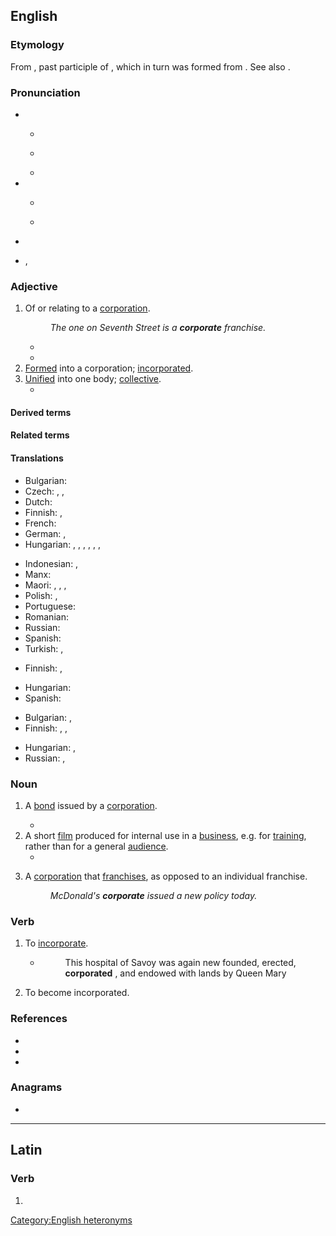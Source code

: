 ==English==

===Etymology===
{{root|en|ine-pro|*krep-}}
From {{der|en|la|corporatus}}, past participle of {{m|la|corporare||to make into a body}}, which in turn was formed from {{m|la|corpus||body}}. See also {{m|en|corpse}}.

===Pronunciation===
* {{q|adjective|noun}}
** {{a|GA}} {{IPA|en|/ˈkɔɹ.pəɹ.ət/|/ˈkɔɹ.pɹət/}}
** {{a|RP}} {{IPA|en|/ˈkɔː.pə.ɹət/|/ˈkɔː.pɹət/}}
** {{audio|en|en-uk-corporate.ogg|Audio (UK)}}
* {{q|verb}}
** {{a|GA}} {{IPA|en|/ˈkɔɹ.pəɹ.eɪt/}}
** {{a|RP}} {{IPA|en|/ˈkɔː.pə.ɹeɪt/}}
* {{rhymes|en|ɔː(ɹ)pəɹət|ɔː(ɹ)pɹət|ɔː(ɹ)pəɹeɪt|s1=3|s2=2|s3=3}}
* {{hyphenation|en|cor|por|ate}}, {{hyphenation|en|corp|orate|nocaption=1}}

===Adjective===
{{en-adj}}

# Of or relating to a [[corporation]].
#: ''The one on Seventh Street is a '''corporate''' franchise.''
#* {{quote-book|en|year=2006|author=[[w:Edwin Black|Edwin Black]]| title=Internal Combustion| chapter=1| url=http://openlibrary.org/works/OL4103950W| passage=But electric vehicles and the batteries that made them run became ensnared in '''corporate''' scandals, fraud, and monopolistic corruption that shook the confidence of the nation and inspired automotive upstarts.}}
#* {{quote-journal|en|date=2013-06-14|author={{w|Jonathan Freedland}}| volume=189| issue=1| page=18| magazine={{w|The Guardian Weekly}}| title=[http://www.guardian.co.uk/commentisfree/2013/jun/07/obama-apple-google-facebook-tainted-prism Obama's once hip brand is now tainted]| passage=Where we once sent love letters in a sealed envelope, or stuck photographs of our children in a family album, now such private material is despatched to servers and clouds operated by people we don't know and will never meet. Perhaps we assume that our name, address and search preferences will be viewed by some unseen pair of '''corporate''' eyes, probably not human, and don't mind that much.}}
# [[formed|Formed]] into a corporation; [[incorporated]].
# [[unified|Unified]] into one body; [[collective]].
#* {{RQ:Shakespeare Timon|II|ii|passage=They answer in a joint and '''corporate''' voice.}}

====Derived terms====
{{der3|en|title=Terms derived from ''corporate''|corporate anorexia|corporate censorship|corporate executive|corporate firewall|corporate image|corporate income tax|corporate ladder|corporate monster|corporate nationalism|corporate officer|corporate seal|corporate tax|corporate veil|corporate welfare bum|corporately}}

====Related terms====
{{rootsee|en|krep}}

====Translations====
{{trans-top|of, or relating to a corporation}}
* Bulgarian: {{t|bg|корпоративен|sc=Cyrl}}
* Czech: {{t|cs|korporátní}}, {{t+|cs|podnikový}}, {{t|cs|firemní}}
* Dutch: {{t|nl|bedrijfs-}}
* Finnish: {{t+|fi|yhtiö|alt=yhtiö-}}, {{t+|fi|yritys|alt=yritys-}}
* French: {{t+|fr|corporatif}}
* German: {{t|de|Firmen-}}, {{t|de|Unternehmens-}}
* Hungarian: {{t+|hu|vállalati}}, {{t+|hu|vállalat|alt=vállalat-}}, {{t|hu|céges}}, {{t+|hu|cég|alt=cég-}}, {{t+|hu|társasági}}, {{t+|hu|üzleti}}, {{q|especially of a public institution}} {{t|hu|közületi}}
{{trans-mid}}
* Indonesian: {{t+|id|korporat}}, {{t+|id|korporatif}}
* Manx: {{t|gv|cochorpagh}}
* Maori: {{t|mi|a te rangatōpū}}, {{t|mi|o te rangatōpū}}, {{t|mi|rangatōpū}}, {{t|mi|ā-rangatōpū}}
* Polish: {{t+|pl|firmowy}}, {{t+|pl|korporacyjny}}
* Portuguese: {{t+|pt|corporativo}}
* Romanian: {{t+|ro|corporatist}}
* Russian: {{t+|ru|корпорати́вный}}
* Spanish: {{t|es|corporativo}}
* Turkish: {{t+|tr|kurumsal}}, {{t+|tr|tüzel}}
{{trans-bottom}}

{{trans-top|formed into a corporation; incorporated}}
* Finnish: {{t|fi|yhtiömuotoinen}}, {{t|fi|yhtiöitetty}}
{{trans-mid}}
* Hungarian: {{t+|hu|bejegyzett}}
* Spanish: {{t+|es|incorporado}}
{{trans-bottom}}

{{trans-top|unified into one body; collective}}
* Bulgarian: {{t+|bg|общ|sc=Cyrl}}, {{t+|bg|колективен|sc=Cyrl}}
* Finnish: {{t+|fi|yhdistetty}}, {{t+|fi|yhteinen}}, {{t|fi|yhteis-}}
{{trans-mid}}
* Hungarian: {{t+|hu|testületi}}, {{t+|hu|kollektív}}
* Russian: {{t+|ru|о́бщий}}, {{t+|ru|коллекти́вный}}
{{trans-bottom}}

===Noun===
{{en-noun|~}}

# {{lb|en|finance}} A [[bond]] issued by a [[corporation]].
#* {{quote-journal|en|2009|January 11|Robert D. Hershey Jr.|Look Past 2008 Stars for Gains in Bonds|New York Times|url=
|passage=So-called junk '''corporates''' and emerging-market debt remain generally out of favor.}}
# A short [[film]] produced for internal use in a [[business]], e.g. for [[training]], rather than for a general [[audience]].
#* {{quote-book|en|year=2013|author=Simon Dunmore|title=Actors' Yearbook 2014|passage=Currently there are 19 members, who are all in Spotlight and belong to Equity. Areas of work include theatre, musicals, television, film, commercials, '''corporates''' and voiceovers.}}
# {{lb|en|business|uncountable}} A [[corporation]] that [[franchise]]s, as opposed to an individual franchise.
#: ''McDonald's '''corporate''' issued a new policy today.''

===Verb===
{{en-verb}}

# {{lb|en|obsolete|transitive}} To [[incorporate]].
#* {{RQ:Stow London}}
#*:This hospital of Savoy was again new founded, erected, '''corporated''' , and endowed with lands by Queen Mary
# {{lb|en|obsolete|intransitive}} To become incorporated.

===References===
* {{R:OneLook}}
* {{R:Keywords 21st}}
* {{R:Century 1911}}

===Anagrams===
* {{anagrams|en|a=aceooprrt|proto-race}}

[[Category:English heteronyms]]

----

==Latin==

===Verb===
{{la-verb-form|corporāte}}

# {{inflection of|la|corporō||2|p|pres|actv|impr}}